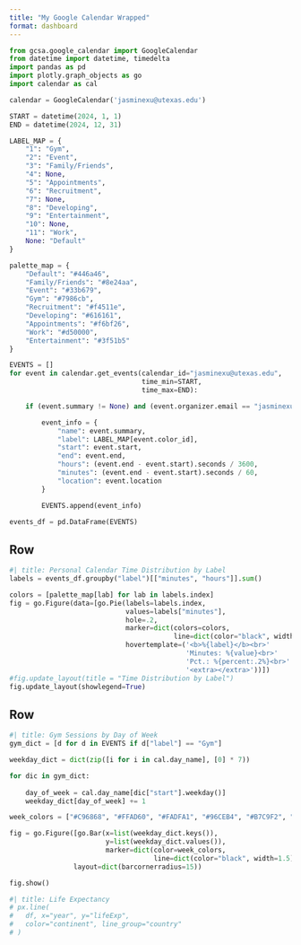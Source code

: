 ```yaml
--- 
title: "My Google Calendar Wrapped"
format: dashboard
--- 
```


```python
from gcsa.google_calendar import GoogleCalendar
from datetime import datetime, timedelta
import pandas as pd
import plotly.graph_objects as go
import calendar as cal

calendar = GoogleCalendar('jasminexu@utexas.edu')

START = datetime(2024, 1, 1)
END = datetime(2024, 12, 31)

LABEL_MAP = {
    "1": "Gym",
    "2": "Event",
    "3": "Family/Friends",
    "4": None,
    "5": "Appointments",
    "6": "Recruitment",
    "7": None,
    "8": "Developing", 
    "9": "Entertainment", 
    "10": None,
    "11": "Work",
    None: "Default"
}

palette_map = {
    "Default": "#446a46",
    "Family/Friends": "#8e24aa",
    "Event": "#33b679",
    "Gym": "#7986cb",
    "Recruitment": "#f4511e",
    "Developing": "#616161",
    "Appointments": "#f6bf26",
    "Work": "#d50000", 
    "Entertainment": "#3f51b5"
}

EVENTS = []
for event in calendar.get_events(calendar_id="jasminexu@utexas.edu", 
                                 time_min=START,
                                 time_max=END): 

    if (event.summary != None) and (event.organizer.email == "jasminexu@utexas.edu"):

        event_info = {
            "name": event.summary,
            "label": LABEL_MAP[event.color_id],
            "start": event.start,
            "end": event.end,
            "hours": (event.end - event.start).seconds / 3600,
            "minutes": (event.end - event.start).seconds / 60,
            "location": event.location
        }

        EVENTS.append(event_info)

events_df = pd.DataFrame(EVENTS)
```

## Row {height=60%}

```python
#| title: Personal Calendar Time Distribution by Label 
labels = events_df.groupby("label")[["minutes", "hours"]].sum()

colors = [palette_map[lab] for lab in labels.index]
fig = go.Figure(data=[go.Pie(labels=labels.index, 
                             values=labels["minutes"], 
                             hole=.2,
                             marker=dict(colors=colors,
                                         line=dict(color="black", width=1)),
                             hovertemplate=('<b>%{label}</b><br>' 
                                            'Minutes: %{value}<br>' 
                                            'Pct.: %{percent:.2%}<br>' 
                                            '<extra></extra>'))])
#fig.update_layout(title = "Time Distribution by Label")
fig.update_layout(showlegend=True)
```

## Row {.tabset}

```python
#| title: Gym Sessions by Day of Week
gym_dict = [d for d in EVENTS if d["label"] == "Gym"]

weekday_dict = dict(zip([i for i in cal.day_name], [0] * 7))

for dic in gym_dict: 
    
    day_of_week = cal.day_name[dic["start"].weekday()]
    weekday_dict[day_of_week] += 1

week_colors = ["#C96868", "#FFAD60", "#FADFA1", "#96CEB4", "#B7C9F2", "#D8B4F8", "#F8BDEB"]

fig = go.Figure([go.Bar(x=list(weekday_dict.keys()), 
                        y=list(weekday_dict.values()),
                        marker=dict(color=week_colors,
                                    line=dict(color="black", width=1.5)))],
                layout=dict(barcornerradius=15))

fig.show()
```

```python
#| title: Life Expectancy
# px.line(
#   df, x="year", y="lifeExp", 
#   color="continent", line_group="country"
# )
```
